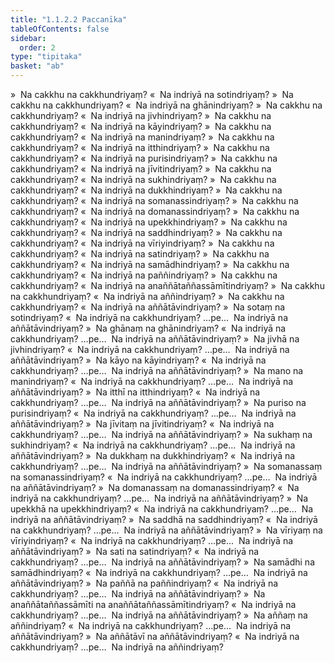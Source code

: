 ```yaml
---
title: "1.1.2.2 Paccanīka"
tableOfContents: false
sidebar:
  order: 2
type: "tipitaka"
basket: "ab"
---
```



<DynamicBreadcrumb />

<Division number="26">

<Paragraph number="217">
»  Na cakkhu na cakkhundriyaṃ?
</Paragraph>

<Paragraph number="218">
«  Na indriyā na sotindriyaṃ?
</Paragraph>

<Paragraph number="219">
»  Na cakkhu na cakkhundriyaṃ?
</Paragraph>

<Paragraph number="220">
«  Na indriyā na ghānindriyaṃ?
</Paragraph>

<Paragraph number="221">
»  Na cakkhu na cakkhundriyaṃ?
</Paragraph>

<Paragraph number="222">
«  Na indriyā na jivhindriyaṃ?
</Paragraph>

<Paragraph number="223">
»  Na cakkhu na cakkhundriyaṃ?
</Paragraph>

<Paragraph number="224">
«  Na indriyā na kāyindriyaṃ?
</Paragraph>

<Paragraph number="225">
»  Na cakkhu na cakkhundriyaṃ?
</Paragraph>

<Paragraph number="226">
«  Na indriyā na manindriyaṃ?
</Paragraph>

<Paragraph number="227">
»  Na cakkhu na cakkhundriyaṃ?
</Paragraph>

<Paragraph number="228">
«  Na indriyā na itthindriyaṃ?
</Paragraph>

<Paragraph number="229">
»  Na cakkhu na cakkhundriyaṃ?
</Paragraph>

<Paragraph number="230">
«  Na indriyā na purisindriyaṃ?
</Paragraph>

<Paragraph number="231">
»  Na cakkhu na cakkhundriyaṃ?
</Paragraph>

<Paragraph number="232">
«  Na indriyā na jīvitindriyaṃ?
</Paragraph>

<Paragraph number="233">
»  Na cakkhu na cakkhundriyaṃ?
</Paragraph>

<Paragraph number="234">
«  Na indriyā na sukhindriyaṃ?
</Paragraph>

<Paragraph number="235">
»  Na cakkhu na cakkhundriyaṃ?
</Paragraph>

<Paragraph number="236">
«  Na indriyā na dukkhindriyaṃ?
</Paragraph>

<Paragraph number="237">
»  Na cakkhu na cakkhundriyaṃ?
</Paragraph>

<Paragraph number="238">
«  Na indriyā na somanassindriyaṃ?
</Paragraph>

<Paragraph number="239">
»  Na cakkhu na cakkhundriyaṃ?
</Paragraph>

<Paragraph number="240">
«  Na indriyā na domanassindriyaṃ?
</Paragraph>

<Paragraph number="241">
»  Na cakkhu na cakkhundriyaṃ?
</Paragraph>

<Paragraph number="242">
«  Na indriyā na upekkhindriyaṃ?
</Paragraph>

<Paragraph number="243">
»  Na cakkhu na cakkhundriyaṃ?
</Paragraph>

<Paragraph number="244">
«  Na indriyā na saddhindriyaṃ?
</Paragraph>

<Paragraph number="245">
»  Na cakkhu na cakkhundriyaṃ?
</Paragraph>

<Paragraph number="246">
«  Na indriyā na vīriyindriyaṃ?
</Paragraph>

<Paragraph number="247">
»  Na cakkhu na cakkhundriyaṃ?
</Paragraph>

<Paragraph number="248">
«  Na indriyā na satindriyaṃ?
</Paragraph>

<Paragraph number="249">
»  Na cakkhu na cakkhundriyaṃ?
</Paragraph>

<Paragraph number="250">
«  Na indriyā na samādhindriyaṃ?
</Paragraph>

<Paragraph number="251">
»  Na cakkhu na cakkhundriyaṃ?
</Paragraph>

<Paragraph number="252">
«  Na indriyā na paññindriyaṃ?
</Paragraph>

<Paragraph number="253">
»  Na cakkhu na cakkhundriyaṃ?
</Paragraph>

<Paragraph number="254">
«  Na indriyā na anaññātaññassāmītindriyaṃ?
</Paragraph>

<Paragraph number="255">
»  Na cakkhu na cakkhundriyaṃ?
</Paragraph>

<Paragraph number="256">
«  Na indriyā na aññindriyaṃ?
</Paragraph>

<Paragraph number="257">
»  Na cakkhu na cakkhundriyaṃ?
</Paragraph>

<Paragraph number="258">
«  Na indriyā na aññātāvindriyaṃ?
</Paragraph>

</Division>
<Division number="27">

<Paragraph number="259">
»  Na sotaṃ na sotindriyaṃ?
</Paragraph>

<Paragraph number="260">
«  Na indriyā na cakkhundriyaṃ? …pe…  Na indriyā na aññātāvindriyaṃ?
</Paragraph>

</Division>
<Division number="28">

<Paragraph number="261">
»  Na ghānaṃ na ghānindriyaṃ?
</Paragraph>

<Paragraph number="262">
«  Na indriyā na cakkhundriyaṃ? …pe…  Na indriyā na aññātāvindriyaṃ?
</Paragraph>

</Division>
<Division number="29">

<Paragraph number="263">
»  Na jivhā na jivhindriyaṃ?
</Paragraph>

<Paragraph number="264">
«  Na indriyā na cakkhundriyaṃ? …pe…  Na indriyā na aññātāvindriyaṃ?
</Paragraph>

</Division>
<Division number="30">

<Paragraph number="265">
»  Na kāyo na kāyindriyaṃ?
</Paragraph>

<Paragraph number="266">
«  Na indriyā na cakkhundriyaṃ? …pe…  Na indriyā na aññātāvindriyaṃ?
</Paragraph>

</Division>
<Division number="31">

<Paragraph number="267">
»  Na mano na manindriyaṃ?
</Paragraph>

<Paragraph number="268">
«  Na indriyā na cakkhundriyaṃ? …pe…  Na indriyā na aññātāvindriyaṃ?
</Paragraph>

</Division>
<Division number="32">

<Paragraph number="269">
»  Na itthī na itthindriyaṃ?
</Paragraph>

<Paragraph number="270">
«  Na indriyā na cakkhundriyaṃ? …pe…  Na indriyā na aññātāvindriyaṃ?
</Paragraph>

</Division>
<Division number="33">

<Paragraph number="271">
»  Na puriso na purisindriyaṃ?
</Paragraph>

<Paragraph number="272">
«  Na indriyā na cakkhundriyaṃ? …pe…  Na indriyā na aññātāvindriyaṃ?
</Paragraph>

</Division>
<Division number="34">

<Paragraph number="273">
»  Na jīvitaṃ na jīvitindriyaṃ?
</Paragraph>

<Paragraph number="274">
«  Na indriyā na cakkhundriyaṃ? …pe…  Na indriyā na aññātāvindriyaṃ?
</Paragraph>

</Division>
<Division number="35">

<Paragraph number="275">
»  Na sukhaṃ na sukhindriyaṃ?
</Paragraph>

<Paragraph number="276">
«  Na indriyā na cakkhundriyaṃ? …pe…  Na indriyā na aññātāvindriyaṃ?
</Paragraph>

</Division>
<Division number="36">

<Paragraph number="277">
»  Na dukkhaṃ na dukkhindriyaṃ?
</Paragraph>

<Paragraph number="278">
«  Na indriyā na cakkhundriyaṃ? …pe…  Na indriyā na aññātāvindriyaṃ?
</Paragraph>

</Division>
<Division number="37">

<Paragraph number="279">
»  Na somanassaṃ na somanassindriyaṃ?
</Paragraph>

<Paragraph number="280">
«  Na indriyā na cakkhundriyaṃ? …pe…  Na indriyā na aññātāvindriyaṃ?
</Paragraph>

</Division>
<Division number="38">

<Paragraph number="281">
»  Na domanassaṃ na domanassindriyaṃ?
</Paragraph>

<Paragraph number="282">
«  Na indriyā na cakkhundriyaṃ? …pe…  Na indriyā na aññātāvindriyaṃ?
</Paragraph>

</Division>
<Division number="39">

<Paragraph number="283">
»  Na upekkhā na upekkhindriyaṃ?
</Paragraph>

<Paragraph number="284">
«  Na indriyā na cakkhundriyaṃ? …pe…  Na indriyā na aññātāvindriyaṃ?
</Paragraph>

</Division>
<Division number="40">

<Paragraph number="285">
»  Na saddhā na saddhindriyaṃ?
</Paragraph>

<Paragraph number="286">
«  Na indriyā na cakkhundriyaṃ? …pe…  Na indriyā na aññātāvindriyaṃ?
</Paragraph>

</Division>
<Division number="41">

<Paragraph number="287">
»  Na vīriyaṃ na vīriyindriyaṃ?
</Paragraph>

<Paragraph number="288">
«  Na indriyā na cakkhundriyaṃ? …pe…  Na indriyā na aññātāvindriyaṃ?
</Paragraph>

</Division>
<Division number="42">

<Paragraph number="289">
»  Na sati na satindriyaṃ?
</Paragraph>

<Paragraph number="290">
«  Na indriyā na cakkhundriyaṃ? …pe…  Na indriyā na aññātāvindriyaṃ?
</Paragraph>

</Division>
<Division number="43">

<Paragraph number="291">
»  Na samādhi na samādhindriyaṃ?
</Paragraph>

<Paragraph number="292">
«  Na indriyā na cakkhundriyaṃ? …pe…  Na indriyā na aññātāvindriyaṃ?
</Paragraph>

</Division>
<Division number="44">

<Paragraph number="293">
»  Na paññā na paññindriyaṃ?
</Paragraph>

<Paragraph number="294">
«  Na indriyā na cakkhundriyaṃ? …pe…  Na indriyā na aññātāvindriyaṃ?
</Paragraph>

</Division>
<Division number="45">

<Paragraph number="295">
»  Na anaññātaññassāmīti na anaññātaññassāmītindriyaṃ?
</Paragraph>

<Paragraph number="296">
«  Na indriyā na cakkhundriyaṃ? …pe…  Na indriyā na aññātāvindriyaṃ?
</Paragraph>

</Division>
<Division number="46">

<Paragraph number="297">
»  Na aññaṃ na aññindriyaṃ?
</Paragraph>

<Paragraph number="298">
«  Na indriyā na cakkhundriyaṃ? …pe…  Na indriyā na aññātāvindriyaṃ?
</Paragraph>

</Division>
<Division number="47">

<Paragraph number="299">
»  Na aññātāvī na aññātāvindriyaṃ?
</Paragraph>

<Paragraph number="300">
«  Na indriyā na cakkhundriyaṃ? …pe…  Na indriyā na aññindriyaṃ?
</Paragraph>
</Division>